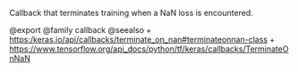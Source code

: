 Callback that terminates training when a NaN loss is encountered.

@export
@family callback
@seealso
+ <https:/keras.io/api/callbacks/terminate_on_nan#terminateonnan-class>
+ <https://www.tensorflow.org/api_docs/python/tf/keras/callbacks/TerminateOnNaN>
